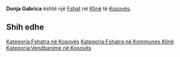 {{Fshat në Kosovës
 | Emri                = Donja Gabrica
| srp_N_name = Donja Gabrica
| srp_N_FULL_NAME_RO = Donja Gabrica
| srp_N_FULL_NAME_ND_RO = Donja Gabrica
| srp_N_SORT_NAME_RG = DONJAGABRICA
| srp_N_FULL_NAME_RG = Donja Gabrica
| srp_N_FULL_NAME_ND_RG = Donja Gabrica

 | Emri (Rasa dhanore) = 
 | Figura              = 
 | Shteti              = Kosovo
 | Komuna              = Klinë
 | Kodi postar         = 
 | Sipërfaqja          = 

 | Popullsia           = 

 | Regj. i popullsisë  = 
 | Dend. e popullsisë  = 
 | Faqja zyrtare       = 
 <!--- Koordinatat ----> 
 | Gjerësia            = 42.287778
 | Gjatësia            = 21.167222
 | Lartësia            = 
}}
'''Donja Gabrica''' është një [[Fshat]] në [[Klinë]] të [[Kosovës]].

<!-- == Gjeografia == -->
<!-- == Historia == -->
<!-- == Demografia == -->
== Shih edhe ==
{{Komuna Klinë}}
{{Kosovo-Administrata-Cung}}

[[Kategoria:Fshatra në Kosovës]]
[[Kategoria:Fshatra në Kommunes Klinë]]
[[Kategoria:Vendbanime në Kosovës]]